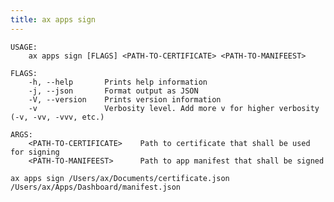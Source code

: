 ```yaml
---
title: ax apps sign
---
```


```text title="Sign app manifest"
USAGE:
    ax apps sign [FLAGS] <PATH-TO-CERTIFICATE> <PATH-TO-MANIFEEST>

FLAGS:
    -h, --help       Prints help information
    -j, --json       Format output as JSON
    -V, --version    Prints version information
    -v               Verbosity level. Add more v for higher verbosity (-v, -vv, -vvv, etc.)

ARGS:
    <PATH-TO-CERTIFICATE>    Path to certificate that shall be used for signing
    <PATH-TO-MANIFEEST>      Path to app manifest that shall be signed
```

```text title="Example Usage"
ax apps sign /Users/ax/Documents/certificate.json /Users/ax/Apps/Dashboard/manifest.json
```
